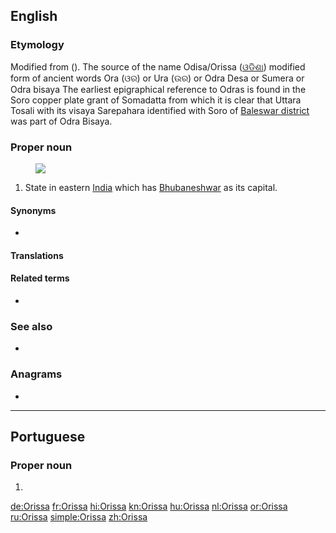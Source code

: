 {{also|orissa}}
==English==
{{wikipedia}}

===Etymology===
Modified from {{etyl|or|en}} {{m|or|ଓର}} ({{m|or|ଉର|tr=Ora}}). The source of the name Odisa/Orissa ([[ଓଡିଶା]]) modified form of ancient words Ora (ଓର) or Ura (ଉର) or Odra Desa or Sumera or Odra bisaya The earliest epigraphical reference to Odras is found in the Soro copper plate grant of Somadatta from which it is clear that Uttara Tosali with its visaya Sarepahara identified with Soro of [[Baleswar district]] was part of Odra Bisaya.

===Proper noun===
{{en-proper noun}}
[[Image:Orissa in India (disputed hatched).svg|thumb|]]

# State in eastern [[India]] which has [[Bhubaneshwar]] as its capital.

====Synonyms====
* {{l|en|Odisha}}

====Translations====
{{trans-see|Odisha}}

====Related terms====
* {{l|en|Oriya}}

===See also===
* {{list:states of India/en}}

===Anagrams===
* {{l|en|orisas}}

----

==Portuguese==

===Proper noun===
{{pt-proper noun|f}}

# {{place|pt|state|c/India|t1=Odisha}}

[[de:Orissa]]
[[fr:Orissa]]
[[hi:Orissa]]
[[kn:Orissa]]
[[hu:Orissa]]
[[nl:Orissa]]
[[or:Orissa]]
[[ru:Orissa]]
[[simple:Orissa]]
[[zh:Orissa]]